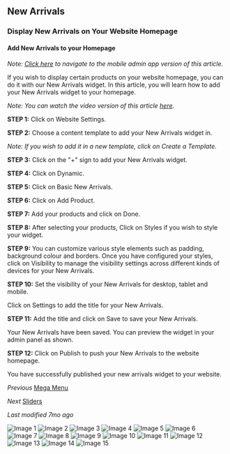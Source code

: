 ## New Arrivals
### Display New Arrivals on Your Website Homepage
#### Add New Arrivals to your Homepage

*Note: [Click here](mobile_app_link) to navigate to the mobile admin app version of this article.*

If you wish to display certain products on your website homepage, you can do it with our New Arrivals widget. In this article, you will learn how to add your New Arrivals widget to your homepage. 

*Note: You can watch the video version of this article [here](video_link).*

**STEP 1:**
Click on Website Settings.

**STEP 2:**
Choose a content template to add your New Arrivals widget in. 

*Note: If you wish to add it in a new template, click on Create a Template.*

**STEP 3:**
Click on the "+" sign to add your New Arrivals widget.

**STEP 4:**
Click on Dynamic.

**STEP 5:**
Click on Basic New Arrivals.

**STEP 6:**
Click on Add Product. 

**STEP 7:**
Add your products and click on Done.

**STEP 8:**
After selecting your products, Click on Styles if you wish to style your widget. 

**STEP 9:**
You can customize various style elements such as padding, background colour and borders. Once you have configured your styles, click on Visibility to manage the visibility settings across different kinds of devices for your New Arrivals.

**STEP 10:**
Set the visibility of your New Arrivals for desktop, tablet and mobile. 

Click on Settings to add the title for your New Arrivals.  

**STEP 11:**
Add the title and click on Save to save your New Arrivals.

Your New Arrivals have been saved. You can preview the widget in your admin panel as shown. 

**STEP 12:**
Click on Publish to push your New Arrivals to the website homepage. 

You have successfully published your new arrivals widget to your website. 

*Previous*
[Mega Menu](#)

*Next*
[Sliders](#)

*Last modified 7mo ago*

![Image 1](https://cdn.aasaan.app/docs/new/new_1.png)
![Image 2](https://cdn.aasaan.app/docs/new/new_2.png)
![Image 3](https://cdn.aasaan.app/docs/new/new_3.png)
![Image 4](https://cdn.aasaan.app/docs/new/new_4.png)
![Image 5](https://cdn.aasaan.app/docs/new/new_5.png)
![Image 6](https://cdn.aasaan.app/docs/new/new_6.png)
![Image 7](https://cdn.aasaan.app/docs/new/new_7.png)
![Image 8](https://cdn.aasaan.app/docs/new/new_8.png)
![Image 9](https://cdn.aasaan.app/docs/new/new_9.png)
![Image 10](https://cdn.aasaan.app/docs/new/new_10.png)
![Image 11](https://cdn.aasaan.app/docs/new/new_11.png)
![Image 12](https://cdn.aasaan.app/docs/new/new_12.png)
![Image 13](https://cdn.aasaan.app/docs/new/new_13.png)
![Image 14](https://cdn.aasaan.app/docs/new/new_14.png)
![Image 15](https://cdn.aasaan.app/docs/new/new_15.png)
